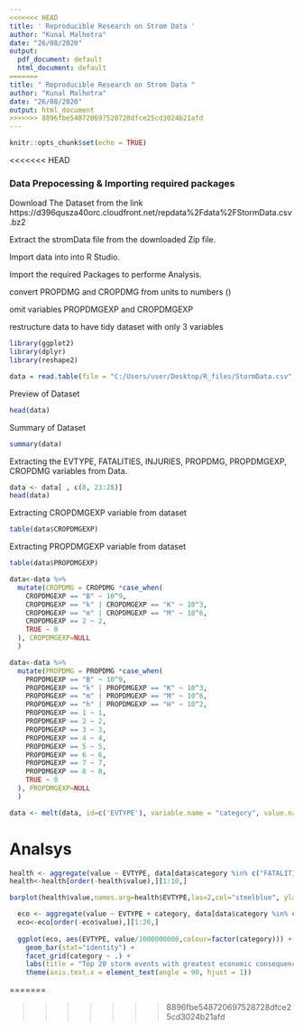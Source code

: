 ```yaml
---
<<<<<<< HEAD
title: ' Reproducible Research on Strom Data '
author: "Kunal Malhotra"
date: "26/08/2020"
output:
  pdf_document: default
  html_document: default
=======
title: " Reproducible Research on Strom Data "
author: "Kunal Malhotra"
date: "26/08/2020"
output: html_document
>>>>>>> 8896fbe548720697528728dfce25cd3024b21afd
---
```


```r
knitr::opts_chunk$set(echo = TRUE)
```

<<<<<<< HEAD
<h3>Data Prepocessing & Importing required packages</h3>

<p>Download The Dataset from the link https://d396qusza40orc.cloudfront.net/repdata%2Fdata%2FStormData.csv.bz2</p>
<p>Extract the stromData file from the downloaded Zip file.</p>
<p>Import data into into R Studio.</p>
<p>Import the required Packages to performe Analysis.</p>
<p>convert PROPDMG and CROPDMG from units to numbers ()</p>
<p>omit variables PROPDMGEXP and CROPDMGEXP</p>
<p>restructure data to have tidy dataset with only 3 variables</p>

```r
library(ggplot2)
library(dplyr)
library(reshape2)
```

```r
data = read.table(file = "C:/Users/user/Desktop/R_files/StormData.csv", header=T, sep = ",")
```
<p>Preview of Dataset</p>
```r
head(data)
```
<p>Summary of Dataset</p>
```r
summary(data)
```
<p>Extracting the EVTYPE, FATALITIES, INJURIES, PROPDMG, PROPDMGEXP, CROPDMG variables from Data.</p>
```r
data <- data[ , c(8, 23:28)]
head(data)
```
<p> Extracting CROPDMGEXP variable from dataset</P>
```r
table(data$CROPDMGEXP)
```
<p> Extracting PROPDMGEXP variable from dataset</P>
```r
table(data$PROPDMGEXP)
```

```r
data<-data %>% 
  mutate(CROPDMG = CROPDMG *case_when(
    CROPDMGEXP == "B" ~ 10^9,
    CROPDMGEXP == "k" | CROPDMGEXP == "K" ~ 10^3,
    CROPDMGEXP == "m" | CROPDMGEXP == "M" ~ 10^6,
    CROPDMGEXP == 2 ~ 2,
    TRUE ~ 0
  ), CROPDMGEXP=NULL
  )

data<-data %>% 
  mutate(PROPDMG = PROPDMG *case_when(
    PROPDMGEXP == "B" ~ 10^9,
    PROPDMGEXP == "k" | PROPDMGEXP == "K" ~ 10^3,
    PROPDMGEXP == "m" | PROPDMGEXP == "M" ~ 10^6,
    PROPDMGEXP == "h" | PROPDMGEXP == "H" ~ 10^2,
    PROPDMGEXP == 1 ~ 1,
    PROPDMGEXP == 2 ~ 2,
    PROPDMGEXP == 3 ~ 3,
    PROPDMGEXP == 4 ~ 4,
    PROPDMGEXP == 5 ~ 5,
    PROPDMGEXP == 6 ~ 6,
    PROPDMGEXP == 7 ~ 7,
    PROPDMGEXP == 8 ~ 8,
    TRUE ~ 0
  ), PROPDMGEXP=NULL
  )

data <- melt(data, id=c('EVTYPE'), variable.name = "category", value.name = "value",na.rm = TRUE)
```

<h1>Analsys</h1>
```r
health <- aggregate(value ~ EVTYPE, data[data$category %in% c("FATALITIES","INJURIES"),], sum)
health<-health[order(-health$value),][1:10,]

barplot(health$value,names.arg=health$EVTYPE,las=2,col="steelblue", ylab="Damage", main="Top 10 storm event types harmful to population health")
```

```r
  eco <- aggregate(value ~ EVTYPE + category, data[data$category %in% c("PROPDMG","CROPDMG"),], sum)
  eco<-eco[order(-eco$value),][1:20,]
  
  ggplot(eco, aes(EVTYPE, value/1000000000,colour=factor(category))) + 
    geom_bar(stat="identity") + 
    facet_grid(category ~ .) +
    labs(title = "Top 20 storm events with greatest economic consequences", y = "Damage (bn)") +
    theme(axis.text.x = element_text(angle = 90, hjust = 1))
```
=======

>>>>>>> 8896fbe548720697528728dfce25cd3024b21afd
